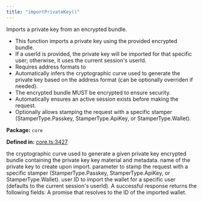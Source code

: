```yaml
---
title: "importPrivateKey()"
---
```



<H3Bordered text="Overview" />

Imports a private key from an encrypted bundle.

<ul>
  <li>This function imports a private key using the provided encrypted bundle.</li>
  <li>If a userId is provided, the private key will be imported for that specific user; otherwise, it uses the current session's userId.</li>
  <li>Requires address formats to</li>
  <li>Automatically infers the cryptographic curve used to generate the private key based on the address format (can be optionally overriden if needed).</li>
  <li>The encrypted bundle MUST be encrypted to ensure security.</li>
  <li>Automatically ensures an active session exists before making the request.</li>
  <li>Optionally allows stamping the request with a specific stamper (StamperType.Passkey, StamperType.ApiKey, or StamperType.Wallet).</li>
</ul>

<p><strong>Package:</strong> <code>core</code></p>

<p><strong>Defined in:</strong> <a href="https://github.com/tkhq/sdk/blob/main/packages/core/src/__clients__/core.ts#L3427">core.ts:3427</a></p>

<H3Bordered text="Parameters" />

<ParamField body="params" type='object' required={true} path="params" >
  <Expandable title="params details">
    <NestedParam parentKey="params" childKey="addressFormats" type='v1AddressFormat[]' required={true}></NestedParam>
    <NestedParam parentKey="params" childKey="curve" type='v1Curve' required={true}>
the cryptographic curve used to generate a given private key
</NestedParam>
    <NestedParam parentKey="params" childKey="encryptedBundle" type='string' required={true}>
encrypted bundle containing the private key key material and metadata.
</NestedParam>
    <NestedParam parentKey="params" childKey="privateKeyName" type='string' required={true}>
name of the private key to create upon import.
</NestedParam>
    <NestedParam parentKey="params" childKey="stampWith" type='StamperType' required={false}>
parameter to stamp the request with a specific stamper (StamperType.Passkey, StamperType.ApiKey, or StamperType.Wallet).
</NestedParam>
    <NestedParam parentKey="params" childKey="userId" type='string' required={false}>
user ID to import the wallet for a specific user (defaults to the current session's userId).
</NestedParam>
  </Expandable>
</ParamField>

<H3Bordered text="Response" />
A successful response returns the following fields:

<ResponseField name="returns" type="string" required={true} >
  A promise that resolves to the ID of the imported wallet.
</ResponseField>
